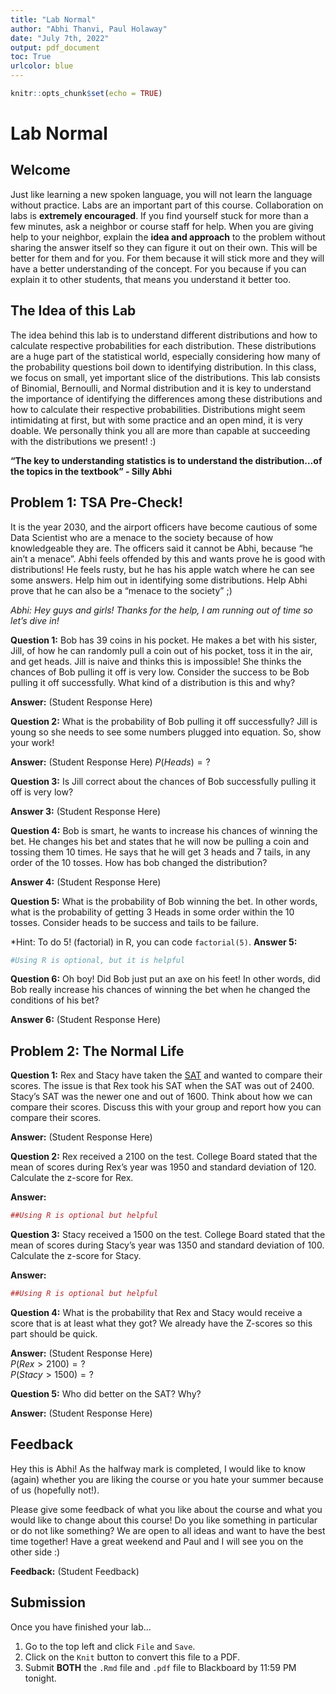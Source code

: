 ```yaml
---
title: "Lab Normal"
author: "Abhi Thanvi, Paul Holaway"
date: "July 7th, 2022"
output: pdf_document
toc: True
urlcolor: blue
---
```


```r
knitr::opts_chunk$set(echo = TRUE)
```
\newpage

# Lab Normal

## Welcome

Just like learning a new spoken language, you will not learn the language without practice. Labs are an important part of this course. Collaboration on labs is **extremely encouraged**. If you find yourself stuck for more than a few minutes, ask a neighbor or course staff for help. When you are giving help to your neighbor, explain the **idea and approach** to the problem without sharing the answer itself so they can figure it out on their own. This will be better for them and for you. For them because it will stick more and they will have a better understanding of the concept. For you because if you can explain it to other students, that means you understand it better too.

## The Idea of this Lab

The idea behind this lab is to understand different distributions and how to calculate respective probabilities for each distribution. These distributions are a huge part of the statistical world, especially considering how many of the probability questions boil down to identifying distribution. In this class, we focus on small, yet important slice of the distributions. This lab consists of Binomial, Bernoulli, and Normal distribution and it is key to understand the importance of identifying the differences among these distributions and how to calculate their respective probabilities. Distributions might seem intimidating at first, but with some practice and an open mind, it is very doable. We personally think you all are more than capable at succeeding with the distributions we present! :)

  **"The key to understanding statistics is to understand the distribution...of the topics in the textbook" -  Silly Abhi**

## Problem 1: TSA Pre-Check!

It is the year 2030, and the airport officers have become cautious of some Data Scientist who are a menace to the society because of how knowledgeable they are. The officers said it cannot be Abhi, because "he ain't a menace". Abhi feels offended by this and wants prove he is good with distributions! He feels rusty, but he has his apple watch where he can see some answers. Help him out in identifying some distributions. Help Abhi prove that he can also be a "menace to the society" ;)

*Abhi: Hey guys and girls! Thanks for the help, I am running out of time so let's dive in!*

**Question 1:** Bob has 39 coins in his pocket. He makes a bet with his sister, Jill, of how he can randomly pull a coin out of his pocket, toss it in the air, and get heads. Jill is naive and thinks this is impossible! She thinks the chances of Bob pulling it off is very low. Consider the success to be Bob pulling it off successfully. What kind of a distribution is this and why?

**Answer:** (Student Response Here)

**Question 2:** What is the probability of Bob pulling it off successfully? Jill is young so she needs to see some numbers plugged into equation. So, show your work!

**Answer:** (Student Response Here) $P(Heads) = ?$

**Question 3:** Is Jill correct about the chances of Bob successfully pulling it off is very low?

**Answer 3:** (Student Response Here) 

**Question 4:** Bob is smart, he wants to increase his chances of winning the bet. He changes his bet and states that he will now be pulling a coin and tossing them 10 times. He says that he will get 3 heads and 7 tails, in any order of the 10 tosses. How has bob changed the distribution?

**Answer 4:** (Student Response Here)

**Question 5:** What is the probability of Bob winning the bet. In other words, what is the probability of getting 3 Heads in some order within the 10 tosses. Consider heads to be success and tails to be failure. 

*Hint: To do 5! (factorial) in R, you can code `factorial(5)`.
**Answer 5:** 
```r
#Using R is optional, but it is helpful

```

**Question 6:** Oh boy! Did Bob just put an axe on his feet! In other words, did Bob really increase his chances of winning the bet when he changed the conditions of his bet?

**Answer 6:** (Student Response Here)

## Problem 2: The Normal Life

**Question 1:** Rex and Stacy have taken the [SAT](https://www.youtube.com/watch?v=pjEJeaa2gWs) and wanted to compare their scores. The issue is that Rex took his SAT when the SAT was out of 2400. Stacy's SAT was the newer one and out of 1600. Think about how we can compare their scores. Discuss this with your group and report how you can compare their scores.

**Answer:** (Student Response Here)

**Question 2:** Rex received a 2100 on the test. College Board stated that the mean of scores during Rex's year was 1950 and standard deviation of 120. Calculate the z-score for Rex. 

**Answer:**
```r
##Using R is optional but helpful

```

**Question 3:** Stacy received a 1500 on the test. College Board stated that the mean of scores during Stacy's year was 1350 and standard deviation of 100. Calculate the z-score for Stacy. 

**Answer:**
```r
##Using R is optional but helpful

```

**Question 4:** What is the probability that Rex and Stacy would receive a score that is at least what they got? We already have the Z-scores so this part should be quick.   

**Answer:** (Student Response Here)   
$P(Rex>2100)=?$   
$P(Stacy>1500)=?$


**Question 5:** Who did better on the SAT? Why?

**Answer:** (Student Response Here)

\newpage

## Feedback

Hey this is Abhi! As the halfway mark is completed, I would like to know (again) whether you are liking the course or you hate your summer because of us (hopefully not!). 

Please give some feedback of what you like about the course and what you would like to change about this course! Do you like something in particular or do not like something? We are open to all ideas and want to have the best time together! Have a great weekend and Paul and I will see you on the other side :)

**Feedback:** (Student Feedback)

## Submission
Once you have finished your lab...

1. Go to the top left and click `File` and `Save`.
2. Click on the `Knit` button to convert this file to a PDF.
3. Submit **BOTH** the `.Rmd` file and `.pdf` file to Blackboard by 11:59 PM tonight.